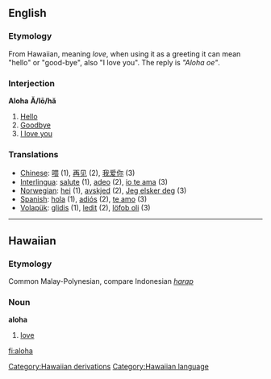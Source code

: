 ==English==
=== Etymology ===
From Hawaiian, meaning ''love'', when using it as a greeting it can mean "hello" or "good-bye", also "I love you". The reply is ''"Aloha oe"''.

===Interjection===
{{wikipedia}}
'''Aloha''' '''Ă/lō/hă'''
#[[Hello]] 
#[[Goodbye]] 
#[[I love you]] 


=== Translations ===
*[[Chinese]]: [[喂]] (1), [[再见]] (2), [[我爱你]] (3)
*[[Interlingua]]: [[salute]] (1), [[adeo]] (2), [[io te ama]] (3)
*[[Norwegian]]: [[hei]] (1), [[avskjed]] (2), [[Jeg elsker deg]] (3)
*[[Spanish]]: [[hola]] (1), [[adiós]] (2), [[te amo]] (3)
*[[Volapük]]: [[glidis]] (1), [[ledit]] (2), [[löfob oli]] (3)
[[Category:Hawaiian derivations]]

----

==Hawaiian==
===Etymology===
Common Malay-Polynesian, compare Indonesian ''[[harap]]''
===Noun===
'''aloha'''

# [[love]]

[[Category:Hawaiian language]]

[[fi:aloha]]